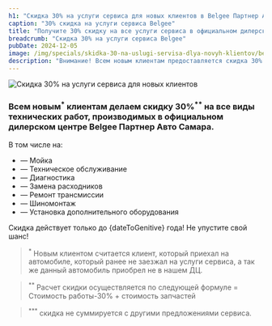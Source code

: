 ```yaml
---
h1: "Скидка 30% на услуги сервиса для новых клиентов в Belgee Партнер Авто Самара"
caption: "30% скидка на услуги сервиса Belgee"
title: "Получите 30% скидку на все услуги сервиса в официальном дилерском центре Belgee"
breadcrumb: "Скидка 30% на услуги сервиса Belgee"
pubDate: 2024-12-05
image: /img/specials/skidka-30-na-uslugi-servisa-dlya-novyh-klientov/belgee-service30-900x480.webp
description: "Внимание! Всем новым клиентам предоставляется скидка 30% на все виды технических работ в официальном дилерском центре Belgee Партнер Авто Самара. Не упустите возможность воспользоваться выгодным предложением!"
---
```



<picture>
    <source media="(min-width: 1200px)" srcset="/img/specials/skidka-30-na-uslugi-servisa-dlya-novyh-klientov/belgee-service30-1200x600.webp" />
    <source media="(min-width: 768px)" srcset="/img/specials/skidka-30-na-uslugi-servisa-dlya-novyh-klientov/belgee-service30-1080x1080.webp" />
    <source media="(min-width: 320px)" srcset="/img/specials/skidka-30-na-uslugi-servisa-dlya-novyh-klientov/belgee-service30-1080x1080.webp" />
<img src="/img/specials/skidka-30-na-uslugi-servisa-dlya-novyh-klientov/belgee-service30-1080x1080.webp" class="w-full mb-10" alt="Скидка 30% на услуги сервиса для новых клиентов" />
</picture>

### Всем новым<sup>*</sup> клиентам делаем  скидку 30%<sup>**</sup> на все виды технических работ, производимых в официальном дилерском центре Belgee Партнер Авто Самара.

В том числе на:
- — Мойка
- — Техническое обслуживание
- — Диагностика
- — Замена расходников
- — Ремонт трансмиссии
- — Шиномонтаж
- — Установка дополнительного оборудования

Скидка действует только до {dateToGenitive} года! Не упустите свой шанс!

<SpecialSalonsInfo dataFormName="Узнать подробнее. Скидка 30% на услуги сервиса Belgee" />

> <sup>*</sup> Новым клиентом считается клиент, который приехал на автомобиле, который ранее  не заезжал на услуги сервиса, а так же данный автомобиль приобрел не в нашем ДЦ. 

> <sup>**</sup> Расчет скидки осуществляется по следующей формуле = Стоимость работы-30% + стоимость запчастей

> <sup>***</sup> скидка не суммируется с другими предложениями сервиса.
